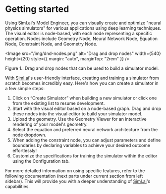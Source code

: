 
# Getting started

Using Siml.ai's Model Engineer, you can visually create and optimize "neural physics simulators" for various applications using deep learning techniques. The visual editor is node-based, with each node representing a specific operation. Nodes include Geometry Node, Neural Network Node, Equation Node, Constraint Node, and Geometry Node. 

<Image
  src="/img/dnd-nodes.png"
  alt="Drag and drop nodes"
  width={540}
  height={20}
  style={{ margin: "auto", marginTop: "2rem" }}
/>
<figcaption
  style={{ textAlign: "center", fontSize: "0.7rem", marginBottom: "1rem" }}
>
  Figure 1.: Drag and drop nodes that can be used to build a simulator model.
</figcaption>

With [Siml.ai](http://siml.ai/)'s user-friendly interface, creating and training a simulator from scratch becomes incredibly easy. Here's how you can create a simulator in a few simple steps:

1. Click on “Create Simulator” when building a new simulator or click one from the existing list to resume development.
2. Start with the visual editor based on a node-based graph. Drag and drop these nodes into the visual editor to build your simulator model. 
3. Upload the geometry. Use the Geometry Viewer for an interactive rendering of your model's geometry.
4. Select the equation and preferred neural network architecture from the node dropdown. 
5. When adding the constraint node, you can adjust parameters and define boundaries by declaring variables to achieve your desired outcome effortlessly!
6. Customize the specifications for training the simulator within the editor using the Configuration tab.

For more detailed information on using specific features, refer to the following documentation (next parts under current section from left sidebar). This will provide you with a deeper understanding of [Siml.ai](http://siml.ai/)'s capabilities.
